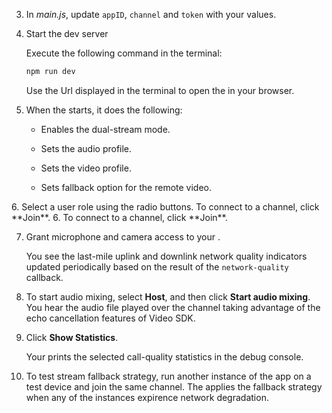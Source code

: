 
<PlatformWrapper platform="web">

3. In _main.js_, update `appID`, `channel` and `token` with your values.

4. Start the dev server

      Execute the following command in the terminal:

      ```bash
      npm run dev
      ```

      Use the Url displayed in the terminal to open the <Vpl k="CLIENT" /> in your browser.

5. When the <Vpl k="CLIENT" /> starts, it does the following:

      - Enables the dual-stream mode.

      - Sets the audio profile. 

      - Sets the video profile.

      - Sets fallback option for the remote video.

<ProductWrapper product="interactive-live-streaming">
6. Select a user role using the radio buttons. To connect to a channel, click **Join**.
</ProductWrapper>

<ProductWrapper product="video-calling">
6. To connect to a channel, click **Join**.
</ProductWrapper>

7. Grant microphone and camera access to your <Vpl k="CLIENT" />. 

      You see the last-mile uplink and downlink network quality indicators updated periodically based on the result of the `network-quality` callback.

8. To start audio mixing, select **Host**, and then click **Start audio mixing**. 
      You hear the audio file played over the channel taking advantage of the echo cancellation features of Video SDK.

9. Click **Show Statistics**.

      Your <Vpl k="CLIENT" /> prints the selected call-quality statistics in the debug console.

10. To test stream fallback strategy, run another instance of the app on a test device and join the same channel. The <Vg k="VSDK" /> applies the fallback strategy when any of the instances expirence network degradation. 

</PlatformWrapper>
